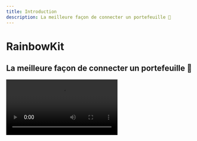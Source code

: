 ```yaml
---
title: Introduction
description: La meilleure façon de connecter un portefeuille 🌈
---
```


# RainbowKit

## La meilleure façon de connecter un portefeuille 🌈

<Video src="https://res.cloudinary.com/rainbowme/video/upload/s--aTmEjSrr--/f_auto:video,q_auto/v1/rainbowkit/site-assets/rainbowkit-video-cutdown-edit_gy0q16" />

RainbowKit est une bibliothèque [React](https://reactjs.org/) qui facilite l'ajout d'une connexion de portefeuille à votre dapp. Il est intuitif, réactif et personnalisable.

### Fonctionnalités

#### Gestion de portefeuille

Gestion de portefeuille prête à l'emploi pour votre dapp. En plus de gérer la connexion et la déconnexion des portefeuilles, RainbowKit prend en charge de nombreux portefeuilles, intervertit les chaînes de connexion, résout l'adresse en ENS, affiche le solde et bien plus encore!

#### Personnalisable

Vous pouvez ajuster l'interface utilisateur de RainbowKit pour correspondre à votre image de marque. Vous pouvez choisir parmi quelques couleurs d'accent et configurations de rayon de bordure pré-définies. Pour des cas d'utilisation plus avancés, vous pouvez fournir un thème entièrement personnalisé, rendre votre propre bouton et omettre certaines fonctionnalités. Mode sombre inclus.

#### Normes de l'industrie

Pour une meilleure interopérabilité avec la plupart des produits, nous nous appuyons sur [viem](https://viem.sh) et [wagmi](https://wagmi.sh/) - les bibliothèques les plus couramment utilisées dans l'espace.

Les standards de portefeuille tels que EIP-1193 et EIP-6963 sont pris en charge directement, ce qui facilite plus que jamais la connexion sans heurt de leur portefeuille par les utilisateurs de portefeuille de navigateur à votre dApp.

### Communauté

Nous sommes ravis de voir la communauté adopter RainbowKit, soulever des problèmes et donner des commentaires. Qu'il s'agisse d'une demande de fonctionnalité, d'un rapport de bug ou d'un projet à présenter, veuillez vous impliquer!

-   Soulever un [issue](https://github.com/rainbow-me/rainbowkit/issues)
-   Suivez sur [Twitter](https://twitter.com/rainbowdotme)
-   Partagez votre [feedback](https://github.com/rainbow-me/rainbowkit/discussions/new?category=feedback)
-   Essayez-le sur [Codesandbox](https://codesandbox.io/p/sandbox/github/rainbow-me/rainbowkit/tree/main/examples/with-next)
